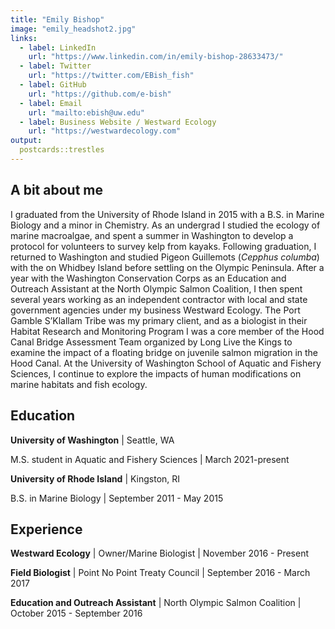 ```yaml
---
title: "Emily Bishop"
image: "emily_headshot2.jpg"
links:
  - label: LinkedIn
    url: "https://www.linkedin.com/in/emily-bishop-28633473/"
  - label: Twitter
    url: "https://twitter.com/EBish_fish"
  - label: GitHub
    url: "https://github.com/e-bish"
  - label: Email
    url: "mailto:ebish@uw.edu"
  - label: Business Website / Westward Ecology
    url: "https://westwardecology.com"
output:
  postcards::trestles
---
```

 
## A bit about me

I graduated from the University of Rhode Island in 2015 with a B.S. in Marine Biology and a minor in Chemistry. As an undergrad I studied the ecology of marine macroalgae, and spent a summer in Washington to develop a protocol for volunteers to survey kelp from kayaks. Following graduation, I returned to Washington and studied Pigeon Guillemots (*Cepphus columba*) with the on Whidbey Island before settling on the Olympic Peninsula. After a year with the Washington Conservation Corps as an Education and Outreach Assistant at the North Olympic Salmon Coalition, I then spent several years working as an independent contractor with local and state government agencies under my business Westward Ecology. The Port Gamble S’Klallam Tribe was my primary client, and as a biologist in their Habitat Research and Monitoring Program I was a core member of the Hood Canal Bridge Assessment Team organized by Long Live the Kings to examine the impact of a floating bridge on juvenile salmon migration in the Hood Canal. At the University of Washington School of Aquatic and Fishery Sciences, I continue to explore the impacts of human modifications on marine habitats and fish ecology.  

## Education

**University of Washington** | Seattle, WA

M.S. student in Aquatic and Fishery Sciences | March 2021-present

**University of Rhode Island** | Kingston, RI

B.S. in Marine Biology | September 2011 - May 2015

## Experience

**Westward Ecology** | Owner/Marine Biologist | November 2016 - Present

**Field Biologist** | Point No Point Treaty Council | September 2016 - March 2017

**Education and Outreach Assistant** | North Olympic Salmon Coalition | October 2015 - September 2016
